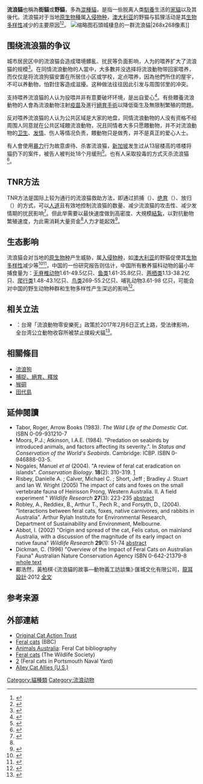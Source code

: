 {{NoteTA
| T = zh-cn:流浪猫;zh-tw:流浪貓
}}
{{original research|time=2018-12-07T09:20:16+00:00}}
{{Refimprove|time=2017-08-08T09:51:05+00:00}}
'''流浪貓'''也稱為'''街貓'''或'''野貓'''，多為[[混種貓|混種貓]]，是指一些脱离人类[[馴養|馴養]]生活的[[家貓|家貓]]以及其後代。流浪猫对于当地[[原生物種|原生物種]]属[[入侵物种|入侵物种]]，[[澳大利亚|澳大利亚]]的野猫与狐狸活动是其[[生物多樣性|生物多样性]]减少的主要原因<ref name=":1">{{Cite web|title=澳大利亚入侵野猫和狐狸每年杀死26亿只动物|url=https://sputniknews.cn/20220413/1040652014.html|access-date=2022-04-13|date=2022-04-13|publisher=俄罗斯卫星通讯社|language=zh}}</ref><ref name=":2">{{Cite journal|title=Counting the bodies: Estimating the numbers and spatial variation of Australian reptiles, birds and mammals killed by two invasive mesopredators|author=Alyson M. Stobo-Wilson|url=https://onlinelibrary.wiley.com/doi/10.1111/ddi.13497|journal=Diversity and Distributions|doi=10.1111/ddi.13497}}</ref>。
[[File:Cats-StoneTown-Zanzibar.jpg|缩略图]]石頭城棲息的一群流浪貓|268x268像素]]
== 围绕流浪猫的争议 ==
城市居民区中的流浪猫会造成環境髒亂、扰民等负面影响，人为的喂养扩大了流浪猫的规模<ref name=":3">{{Cite web|title=小区流浪猫泛滥？爱猫人士和其他居民为此发生“对立” 这个街道探索实施国际通行救助方法“TNR+” （抓捕、绝育、放归）巧解社区治理难题|url=http://wap.xinmin.cn/content/32012340.html|access-date=2022-04-13|author=江跃中、陈函冰|date=2021-08-20|publisher=新民晚报|language=zh}}</ref>。在同情流浪動物的人當中，大多數并没选择将流浪動物带回家喂养，而仅仅是将流浪狗猫安置在所居住小区或学校，定点喂养，因為他們所住的屋宇，不可以养動物，怕對住客造成滋擾。这种做法往往因此引发与周围邻里的冲突。

支持喂养流浪猫的人认为投喂并非有意要破坏环境，是出自爱心<ref name=":3">{{Cite web|title=小区流浪猫泛滥？爱猫人士和其他居民为此发生“对立” 这个街道探索实施国际通行救助方法“TNR+” （抓捕、绝育、放归）巧解社区治理难题|url=http://wap.xinmin.cn/content/32012340.html|access-date=2022-04-13|author=江跃中、陈函冰|date=2021-08-20|publisher=新民晚报|language=zh}}</ref>。有些餵養流浪動物的人會為流浪動物注射[[疫苗|疫苗]]及進行[[絕育手術|絕育手術]]以降低衛生及無限制繁殖的問題。

反对喂养流浪猫的人认为公共区域是大家的地盘，同情流浪動物的人没有资格不经周围人同意就在公共区域餵流浪動物，况且同情者大多只愿餵動物，并不对流浪動物的[[卫生|卫生]]、[[发情|发情]]、伤人等情况负责，餵動物只是做秀，并不是真正的爱心人士。

有人會使用[[暴力|暴力]]行为故意虐待、杀害流浪猫，[[新加坡|新加坡]]发生过从13层楼高的塔楼将猫扔下的案件，被告人被判处18个月缓刑<ref>{{Cite web|title=特写：新加坡的“猫只守护者”|url=https://www.bbc.com/zhongwen/simp/world/2016/06/160612_cat_guardians_singapore|access-date=2022-04-13|author=安娜‧琼斯（Anna Jones）　|date=2016-06-12|work=BBC News 中文|language=zh-hans}}</ref>。也有人采取投毒的方式灭杀流浪猫<ref name=":3">{{Cite web|title=小区流浪猫泛滥？爱猫人士和其他居民为此发生“对立” 这个街道探索实施国际通行救助方法“TNR+” （抓捕、绝育、放归）巧解社区治理难题|url=http://wap.xinmin.cn/content/32012340.html|access-date=2022-04-13|author=江跃中、陈函冰|date=2021-08-20|publisher=新民晚报|language=zh}}</ref>。

== TNR方法 ==
TNR方法是国际上较为通行的流浪猫救助方法，即通过抓捕（{{Lang|en|Trap}}）、[[絕育|绝育]]（{{Lang|en|Neuter}}）、放归（{{Lang|en|Release}}）的方式，可以[[人道主义|人道]]且有效地控制流浪猫的数量、减少流浪猫的攻击性、减少发情期的扰民影响<ref name=":3">{{Cite web|title=小区流浪猫泛滥？爱猫人士和其他居民为此发生“对立” 这个街道探索实施国际通行救助方法“TNR+” （抓捕、绝育、放归）巧解社区治理难题|url=http://wap.xinmin.cn/content/32012340.html|access-date=2022-04-13|author=江跃中、陈函冰|date=2021-08-20|publisher=新民晚报|language=zh}}</ref>。但此举需要以最快速度做到高密度、大規模[[結紮|結紮]]，以對抗動物繁殖速度，为此需消耗大量资金<ref name=":3" />人力才能起效<ref name=":0">{{Cite web|title=台灣流浪動物零安樂死政策上路，但社會準備好了嗎？|url=https://theinitium.com/article/20170206-dailynews-taiwan-ban-Euthanasia/|access-date=2022-04-13|date=2017-02-06|publisher=端傳媒|language=zh}}</ref>。

== 生态影响 ==
流浪猫会对当地的[[原生物種|原生物种]]产生威胁，属[[入侵物种|入侵物种]]，如[[澳大利亚|澳大利亚]]的野猫促使其[[生物多樣性|生物多样性]]减少等<ref name=":1">{{Cite web|title=澳大利亚入侵野猫和狐狸每年杀死26亿只动物|url=https://sputniknews.cn/20220413/1040652014.html|access-date=2022-04-13|date=2022-04-13|publisher=俄罗斯卫星通讯社|language=zh}}</ref><ref name=":2">{{Cite journal|title=Counting the bodies: Estimating the numbers and spatial variation of Australian reptiles, birds and mammals killed by two invasive mesopredators|author=Alyson M. Stobo-Wilson|url=https://onlinelibrary.wiley.com/doi/10.1111/ddi.13497|journal=Diversity and Distributions|doi=10.1111/ddi.13497}}</ref>，中国的一份研究报告则估计，中国所有散养猫科动物的最小年捕食量为：[[无脊椎动物|无脊椎动物]]1.61-49.5亿只、[[鱼|鱼类]]1.61-35.8亿只、[[两栖动物|两栖类]]1.13-38.2亿只、[[爬行动物|爬行类]]1.48-43.1亿只、[[鸟|鸟类]]269-55.2亿只、哺乳动物3.61-98 亿只，可能会对中国的野生动物种群和生物多样性产生深远的影响<ref>{{Cite journal|title=Estimates of wildlife killed by free-ranging cats in China|author=YuhangLi|url=https://www.sciencedirect.com/science/article/abs/pii/S0006320720309873?via%3Dihub|journal=Biological Conservation|doi=10.1016/j.biocon.2020.108929|year=2021|volume=253}}</ref>。

== 相关立法 ==

* {{flag|ROC}}：台灣「流浪動物零安樂死」政策於2017年2月6日正式上路，受法律影响，全台湾公立動物收容所被禁止撲殺犬貓<ref name=":0">{{Cite web|title=台灣流浪動物零安樂死政策上路，但社會準備好了嗎？|url=https://theinitium.com/article/20170206-dailynews-taiwan-ban-Euthanasia/|access-date=2022-04-13|date=2017-02-06|publisher=端傳媒|language=zh}}</ref>。

==相關條目==
*[[流浪狗|流浪狗]]
*[[捕捉、絕育、釋放|捕捉、絕育、釋放]]
*[[猴硐|猴硐]]
*[[田代島|田代島]]

==延伸閱讀==
* Tabor, Roger, Arrow Books (1983). ''The Wild Life of the Domestic Cat.''  ISBN 0-09-931210-7
* Moors, P.J.; Atkinson, I.A.E. (1984). "Predation on seabirds by introduced animals, and factors affecting its severity.". In ''Status and Conservation of the World's Seabirds''. Cambridge: ICBP. ISBN 0-946888-03-5.
* Nogales, Manuel ''et al'' (2004). "A review of feral cat eradication on islands". ''Conservation Biology''. '''18'''(2): 310-319. [http://www.issg.org/database/species/reference_files/felcat/Nogales%20et%20al.%202004.pdf] {{Wayback|url=http://www.issg.org/database/species/reference_files/felcat/Nogales%20et%20al.%202004.pdf |date=20120716233045 }}
* Risbey, Danielle A. ; Calver, Michael C. ; Short, Jeff ; Bradley J. Stuart and Ian W. Wright (2005) The impact of cats and foxes on the small vertebrate fauna of Heirisson Prong, Western Australia. II. A field experiment " ''Wildlife Research'' '''27'''(3): 223-235 [http://publish.csiro.au/nid/144/paper/WR98092.htm abstract] {{Wayback|url=http://publish.csiro.au/nid/144/paper/WR98092.htm |date=20120728174041 }}
* Robley, A., Reddiex, B., Arthur T., Pech R., and Forsyth, D., (2004). "Interactions between feral cats, foxes, native carnivores, and rabbits in Australia". Arthur Rylah Institute for Environmental Research, Department of Sustainability and Environment, Melbourne.
* Abbot, I. (2002) "Origin and spread of the cat, Felis catus, on mainland Australia, with a discussion of the magnitude of its early impact on native fauna" ''Wildlife Research'' '''29'''(1): 51-74 [http://www.publish.csiro.au/paper/WR01011.htm abstract] {{Wayback|url=http://www.publish.csiro.au/paper/WR01011.htm |date=20130430230956 }}
* Dickman, C. (1996) "Overview of the Impact of Feral Cats on Australian Fauna" Australian Nature Conservation Agency ISBN 0-642-21379-8 [http://www.deh.gov.au/biodiversity/invasive/publications/cat-impacts/pubs/impacts-feral-cats.pdf whole text] {{Wayback|url=http://www.deh.gov.au/biodiversity/invasive/publications/cat-impacts/pubs/impacts-feral-cats.pdf |date=20060927191521 }}
* 鄺浩然，黃柏棋‧《流浪貓的故事—動物義工訪談集》‧匯城文化有限公司，[[龍耳|龍耳設計]]‧2012 [http://www.scribd.com/fullscreen/87602421?access_key=key-v35iism0zvyh4f24fid 全文] {{Wayback|url=http://www.scribd.com/fullscreen/87602421?access_key=key-v35iism0zvyh4f24fid |date=20211104063346 }}

== 参考来源 ==
{{Reflist}}

==外部連結==
* [http://www.catactiontrust.org.uk/ Original Cat Action Trust] {{Wayback|url=http://www.catactiontrust.org.uk/ |date=20210211155009 }}
* [http://www.bbc.co.uk/radio4/science/nature_20030623.shtml Feral cats] {{Wayback|url=http://www.bbc.co.uk/radio4/science/nature_20030623.shtml |date=20130102190731 }} (BBC)
* [https://web.archive.org/web/20070927035024/http://www.animalsaustralia.org/default2.asp?idL1=1274&idL2=1311 Animals Australia]: Feral Cat bibliography
* [https://web.archive.org/web/20071212191931/http://www.wildlife.org/policy/index.cfm?tname=policystatements&statement=ps28 Feral cats] (The Wildlife Society)
* [https://web.archive.org/web/20010612044955/http://members.aol.com/catsferal/pubs.html] (Feral cats in Portsmouth Naval Yard)
* [http://www.alleycat.org/ Alley Cat Allies (U.S.)] {{Wayback|url=http://www.alleycat.org/ |date=20210323015140 }}

[[Category:貓種類|Category:貓種類]]
[[Category:流浪动物|Category:流浪动物]]